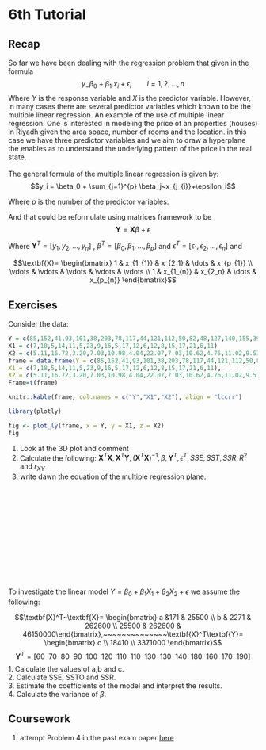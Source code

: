# 6th Tutorial 

## Recap

So far we have been dealing with the regression problem that given in the formula $$y_ = \beta_0 + \beta_1~x_i +\epsilon_i ~~~~~~~~ i = 1,2,...,n$$
Where $Y$ is the response variable and $X$ is the predictor variable. However, in many cases there are several predictor variables which known to be the multiple linear regression. An example of the use of multiple linear regression: One is interested in modeling the price of an properties (houses) in Riyadh given the area space, number of rooms and the location. in this case we have three predictor variables and we aim to draw a hyperplane the enables as to understand the underlying pattern of the price in the real state.  
\
The general formula of the multiple linear regression is given by:
$$y_i = \beta_0 + \sum_{j=1}^{p} \beta_j~x_{j_{i}}+\epsilon_i$$

Where $p$ is the number of the predictor variables. 

And that could be reformulate using matrices framework to be
$$\textbf{Y} = \textbf{X}\beta + \epsilon $$

Where $\textbf{Y}^T= [y_1,y_2,...,y_n]$ , $\beta^T = [\beta_0,\beta_1,...,\beta_p]$ and $\epsilon^T = [\epsilon_1,\epsilon_2,...,\epsilon_n]$ and

$$\textbf{X}= \begin{bmatrix} 
1  & x_{1_{1}} & x_{2_1} & \dots & x_{p_{1}} \\ 
\vdots & \vdots & \vdots & \vdots & \vdots \\
1 & x_{1_{n}} & x_{2_n} & \dots & x_{p_{n}}
\end{bmatrix}$$


## Exercises
::: {.exercise}
Consider the data:
:::


```r

Y = c(85,152,41,93,101,38,203,78,117,44,121,112,50,82,48,127,140,155,39,90)
X1 = c(7,18,5,14,11,5,23,9,16,5,17,12,6,12,8,15,17,21,6,11)
X2 = c(5.11,16.72,3.20,7.03,10.98,4.04,22.07,7.03,10.62,4.76,11.02,9.51,3.79,6.45,4.60,13.86,13.03,15.21,3.64,9.57)
frame = data.frame(Y = c(85,152,41,93,101,38,203,78,117,44,121,112,50,82,48,127,140,155,39,90),
X1 = c(7,18,5,14,11,5,23,9,16,5,17,12,6,12,8,15,17,21,6,11),
X2 = c(5.11,16.72,3.20,7.03,10.98,4.04,22.07,7.03,10.62,4.76,11.02,9.51,3.79,6.45,4.60,13.86,13.03,15.21,3.64,9.57))
Frame=t(frame)

knitr::kable(frame, col.names = c("Y","X1","X2"), align = "lccrr")

library(plotly)

fig <- plot_ly(frame, x = Y, y = X1, z = X2)
fig
```

1) Look at the 3D plot and comment 
2) Calculate the following: $\textbf{X}^T\textbf{X}, \textbf{X}^T\textbf{Y}, (\textbf{X}^T\textbf{X})^{−1}, \beta ,\textbf{Y}^T,\epsilon^T, SSE, SST, SSR, R^2$ and $r_{XY}$ 
3) write dawn the equation of the multiple regression plane. 

\
\
\
\
\
\
\
\
\
\
\

::: {.exercise}
To investigate the linear model $Y= \beta_0 + \beta_1 X_1 + \beta_2 X_2 + \epsilon$  we assume the following:
:::

$$\textbf{X}^T~\textbf{X}= \begin{bmatrix} a &171 & 25500 \\ b & 2271 & 262600 \\ 25500 & 262600 & 46150000\end{bmatrix},~~~~~~~~~~~~~~\textbf{X}^T\textbf{Y}= \begin{bmatrix} c \\ 18410 \\ 3371000  \end{bmatrix}$$
$$\textbf{Y}^T = [60~~70~~80~~ 90~~ 100~~ 120~~ 110~~ 110~~ 130~~ 130~~ 140~~ 180~~ 160~~ 170~~ 190]$$
1. Calculate the values of a,b and c.
\
2. Calculate SSE, SSTO and SSR. 
\
3. Estimate the coefficients of the model and interpret the results.
\
4. Calculate the variance of $\beta$. 



## Coursework
1. attempt Problem 4 in the past exam paper [here](https://ksusa-my.sharepoint.com/personal/aalharbi10_ksu_edu_sa/_layouts/15/onedrive.aspx?id=%2Fpersonal%2Faalharbi10%5Fksu%5Fedu%5Fsa%2FDocuments%2F332%2Dmid2%2D371%2Epdf&parent=%2Fpersonal%2Faalharbi10%5Fksu%5Fedu%5Fsa%2FDocuments&ga=1)